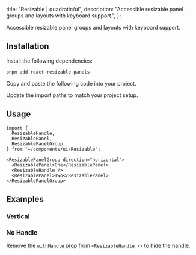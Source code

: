 
  title: "Resizable | quadratic/ui",
  description: "Accessible resizable panel groups and layouts with keyboard support.",
};

<Title>Resizable</Title>
<Description>Accessible resizable panel groups and layouts with keyboard support.</Description>
<ComponentPreview id="resizable" />

## Installation
<Steps>

<StepTitle>Install the following dependencies:</StepTitle>
<StepContent>
```bash
pnpm add react-resizable-panels
```
</StepContent>

<StepTitle>Copy and paste the following code into your project.</StepTitle>
<StepContent>
<FileSource id="resizable" />
</StepContent>

<StepTitle>Update the import paths to match your project setup.</StepTitle>

</Steps>

## Usage
```tsx
import {
  ResizableHandle,
  ResizablePanel,
  ResizablePanelGroup,
} from "~/components/ui/Resizable";
```
```tsx
<ResizablePanelGroup direction="horizontal">
  <ResizablePanel>One</ResizablePanel>
  <ResizableHandle />
  <ResizablePanel>Two</ResizablePanel>
</ResizablePanelGroup>
```

## Examples

### Vertical
<ComponentPreview id="resizableVertical" />

### No Handle
Remove the `withHandle` prop from `<ResizableHandle />` to hide the handle.
<ComponentPreview id="resizableNoHandle" />

<Footer previousLabel="Hover Card" previousHref="/docs/components/patterns/hover-card" nextLabel="Sheet" nextHref="/docs/components/patterns/sheet" />